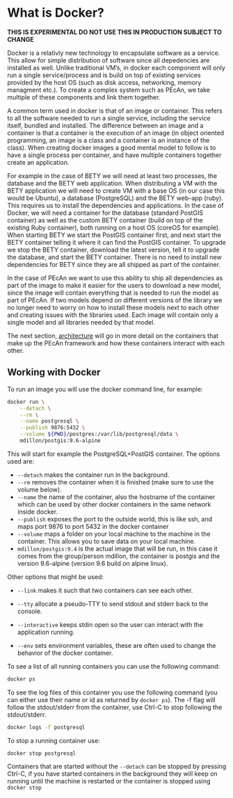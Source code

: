 
# What is Docker?

**THIS IS EXPERIMENTAL DO NOT USE THIS IN PRODUCTION SUBJECT TO CHANGE**

Docker is a relativly new technology to encapsulate software as a service. This allow for simple distribution of software since all depedencies are installed as well. Unlike traditional VM's, in docker each component will only run a single service/process and is build on top of existing services provided by the host OS (such as disk access, networking, memory managment etc.). To create a complex system such as PEcAn, we take multiple of these components and link them together.

A common term used in docker is that of an image or container. This refers to all the software needed to run a single service, including the service itself, bundled and installed. The difference between an image and a container is that a container is the execution of an image  (in object oriented programming, an image is a class and a container is an instance of the class). When creating docker images a good mental model to follow is to have a single process per container, and have multiple containers together create an application.

For example in the case of BETY we will need at least two processes, the database and the BETY web application. When distributing a VM with the BETY application we will need to create VM with a base OS (in our case this would be Ubuntu), a database (PostgreSQL) and the BETY web-app (ruby). This requires us to install the dependencies and applications. In the case of Docker, we will need a container for the database (standard PostGIS container) as well as the custom BETY container (build on top of the existing Ruby container), both running on a host OS (coreOS for example). When starting BETY we start the PostGIS container first, and next start the BETY container telling it where it can find the PostGIS container. To upgrade we stop the BETY container, download the latest version, tell it to upgrade the database, and start the BETY container. There is no need to install new dependencies for BETY since they are all shipped as part of the container.

In the case of PEcAn we want to use this ability to ship all dependencies as part of the image to make it easier for the users to download a new model, since the image will contain everything that is needed to run the model as part of PEcAn. If two models depend on different versions of the library we no longer need to worry on how to install these models next to each other and creating issues with the libraries used. Each image will contain only a single model and all libraries needed by that model.

The next section, [architecture](architecture.md) will go in more detail on the containers that make up the PEcAn framework and how these containers interact with each other.

## Working with Docker

To run an image you will use the docker command line, for example:

```bash
docker run \
	--detach \
	--rm \
	--name postgresql \
	--publish 9876:5432 \
	--volume ${PWD}/postgres:/var/lib/postgresql/data \
	mdillon/postgis:9.6-alpine
```

This will start for example the PostgreSQL+PostGIS container. The options used are:

- `--detach` makes the container run in the background. 
- `--rm` removes the container when it is finished (make sure to use the volume below).
- `--name` the name of the container, also the hostname of the container which can be used by other docker containers in the same network inside docker.
- `--publish` exposes the port to the outside world, this is like ssh, and maps port 9876 to port 5432 in the docker container
- `--volume` maps a folder on your local machine to the machine in the container. This allows you to save data on your local machine. 
- `mdillon/postgis:9.4` is the actual image that will be run, in this case it comes from the group/person mdillon, the container is postgis and the version 9.6-alpine (version 9.6 build on alpine linux).

Other options that might be used:

- `--link` makes it such that two containers can see each other.


- `--tty` allocate a pseudo-TTY to send stdout and stderr back to the console.
- `--interactive` keeps stdin open so the user can interact with the application running.
- `--env` sets environment variables, these are often used to change the behavior of the docker container.

To see a list of all running containers you can use the following command:

```bash
docker ps
```

To see the log files of this container you use the following command (you can either use their name or id as returned by `docker ps`). The -f flag will follow the stdout/stderr from the container, use Ctrl-C to stop following the stdout/stderr.

```bash
docker logs -f postgresql
```

To stop a running container use:

```
docker stop postgresql
```

Containers that are started without the `--detach` can be stopped by pressing Ctrl-C, if you have started containers in the background they will keep on running until the machine is restarted or the container is stopped using `docker stop`

